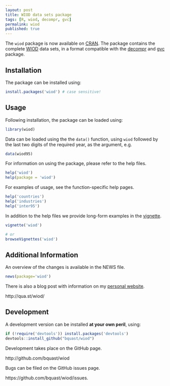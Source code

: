 ```yaml
---
layout: post
title: WIOD data sets package
tags: [R, wiod, decompr, gvc]
permalink: wiod
published: true
---
```


The `wiod` package is now available on [CRAN](http://cran.r-project.org/package=wiod).
The package contains the complete [WIOD](http://www.wiod.org/) data sets, in a format compatible with the [decompr](http://qua.st/decompr) and [gvc](http://qua.st/gvc) package.


Installation
-------------
The package can be installed using:

```r
install.packages('wiod') # case sensitive!
```


Usage
----------
Following installation, the package can be loaded using:

```r
library(wiod)
```

Data can be loaded using the the `data()` function, using `wiod` followed by the last two digits of the required year, as the argument, e.g.

```r
data(wiod95)
```

For information on using the package, please refer to the help files.

```r
help('wiod')
help(package = 'wiod')
```
    
For examples of usage, see the function-specific help pages.


```r
help('countries')
help('industries')
help('inter95')
```

In addition to the help files we provide long-form examples in the [vignette](http://cran.r-project.org/web/packages/wiod/vignettes/wiod.html).

```r
vignette('wiod')

# or
browseVignettes('wiod')
```


Additional Information
-----------------------
An overview of the changes is available in the NEWS file.

```r
news(package='wiod')
```

There is also a blog post with information on my [personal website](http://qua.st/).

http://qua.st/wiod/


Development
-------------
A development version can be installed **at your own peril**, using:

```r
if (!require('devtools')) install.packages('devtools')
devtools::install_github("bquast/wiod")
```

Development takes place on the GitHub page.

http://github.com/bquast/wiod

Bugs can be filed on the GitHub issues page.

https://github.com/bquast/wiod/issues.
